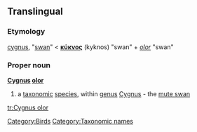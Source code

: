 ==Translingual==

===Etymology===
{{etyl|la|mul}} [[cygnus]], "[[swan]]" < {{etyl|grc|mul}} '''[[κύκνος]]''' (kyknos) "swan" + {{etyl|la|mul}} ''[[olor]]'' "swan"

===Proper noun===
{{wikipedia}}
{{wikispecies}}
'''[[Cygnus]] [[olor]]'''

# a [[taxonomic]] [[species]], within [[genus]] [[Cygnus]] - the [[mute swan]]

[[Category:Birds]]
[[Category:Taxonomic names]]

[[tr:Cygnus olor]]